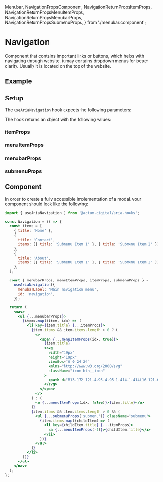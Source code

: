   Menubar,
  NavigationPropsComponent,
  NavigationReturnPropsItemProps,
  NavigationReturnPropsMenuItemProps,
  NavigationReturnPropsMenubarProps,
  NavigationReturnPropsSubmenuProps,
} from './menubar.component';

<Meta title="Aria Component/Navigation" />

# Navigation

Component that contains important links or buttons, which helps with navigating through website. It may contains dropdown menus for better clarity. Usually it is located on the top of the website.

## Example

<Canvas>
  <Menubar />
</Canvas>

## Setup

The `useAriaNavigation` hook expects the following parameters:

<ArgsTable of={NavigationPropsComponent} sort="requiredFirst" />

The hook returns an object with the following values:

### itemProps

<ArgsTable of={NavigationReturnPropsItemProps} />

### menuItemProps

<ArgsTable of={NavigationReturnPropsMenuItemProps} />

### menubarProps

<ArgsTable of={NavigationReturnPropsMenubarProps} />

### submenuProps

<ArgsTable of={NavigationReturnPropsSubmenuProps} />

## Component

In order to create a fully accessible implementation of a modal, your component should look like the following:

```jsx
import { useAriaNavigation } from '@actum-digital/aria-hooks';

const Navigation = () => {
  const items = [
    { title: 'Home' },
    {
      title: 'Contact',
      items: [{ title: 'Submenu Item 1' }, { title: 'Submenu Item 2' }],
    },
    {
      title: 'About',
      items: [{ title: 'Submenu Item 1' }, { title: 'Submenu Item 2' }],
    },
  ];

  const { menubarProps, menuItemProps, itemProps, submenuProps } =
    useAriaNavigation({
      menubarLabel: 'Main navigation menu',
      id: 'navigation',
    });

  return (
    <nav>
      <ul {...menubarProps}>
        {items.map((item, idx) => (
          <li key={item.title} {...itemProps}>
            {item.items && item.items.length > 0 ? (
              <>
                <span {...menuItemProps(idx, true)}>
                  {item.title}
                  <svg
                    width="19px"
                    height="19px"
                    viewBox="0 0 24 24"
                    xmlns="http://www.w3.org/2000/svg"
                    className="icon btn__icon"
                  >
                    <path d="M13.172 12l-4.95-4.95 1.414-1.414L16 12l-6.364 6.364-1.414-1.414z" />
                  </svg>
                </span>
              </>
            ) : (
              <a {...menuItemProps(idx, false)}>{item.title}</a>
            )}
            {item.items && item.items.length > 0 && (
              <ul {...submenuProps('submenu')} className="submenu">
                {item.items.map((childItem) => (
                  <li key={childItem.title} {...itemProps}>
                    <a {...menuItemProps(-1)}>{childItem.title}</a>
                  </li>
                ))}
              </ul>
            )}
          </li>
        ))}
      </ul>
    </nav>
  );
};
```
